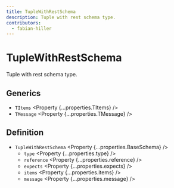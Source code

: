 ```yaml
---
title: TupleWithRestSchema
description: Tuple with rest schema type.
contributors:
  - fabian-hiller
---
```



# TupleWithRestSchema

Tuple with rest schema type.

## Generics

- `TItems` <Property {...properties.TItems} />
- `TMessage` <Property {...properties.TMessage} />

## Definition

- `TupleWithRestSchema` <Property {...properties.BaseSchema} />
  - `type` <Property {...properties.type} />
  - `reference` <Property {...properties.reference} />
  - `expects` <Property {...properties.expects} />
  - `items` <Property {...properties.items} />
  - `message` <Property {...properties.message} />
